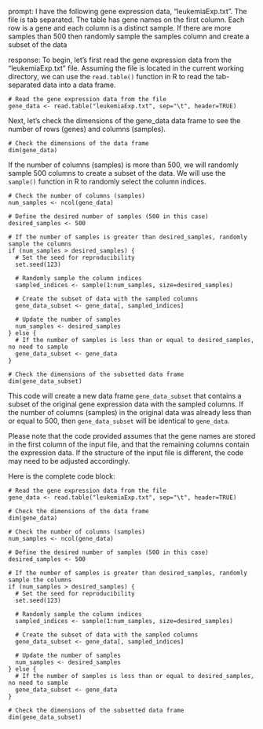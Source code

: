 prompt:
I have the following gene expression data, "leukemiaExp.txt". The file is tab separated. The table has gene names on the first column. Each row is a gene and each column is a distinct sample.  If there are more samples than 500 then randomly sample the samples column and create a subset of the data

response:
To begin, let's first read the gene expression data from the "leukemiaExp.txt" file. Assuming the file is located in the current working directory, we can use the `read.table()` function in R to read the tab-separated data into a data frame.

```
# Read the gene expression data from the file
gene_data <- read.table("leukemiaExp.txt", sep="\t", header=TRUE)
```

Next, let's check the dimensions of the gene_data data frame to see the number of rows (genes) and columns (samples).

```
# Check the dimensions of the data frame
dim(gene_data)
```

If the number of columns (samples) is more than 500, we will randomly sample 500 columns to create a subset of the data. We will use the `sample()` function in R to randomly select the column indices.

```
# Check the number of columns (samples)
num_samples <- ncol(gene_data)

# Define the desired number of samples (500 in this case)
desired_samples <- 500

# If the number of samples is greater than desired_samples, randomly sample the columns
if (num_samples > desired_samples) {
  # Set the seed for reproducibility
  set.seed(123)
  
  # Randomly sample the column indices
  sampled_indices <- sample(1:num_samples, size=desired_samples)
  
  # Create the subset of data with the sampled columns
  gene_data_subset <- gene_data[, sampled_indices]
  
  # Update the number of samples
  num_samples <- desired_samples
} else {
  # If the number of samples is less than or equal to desired_samples, no need to sample
  gene_data_subset <- gene_data
}

# Check the dimensions of the subsetted data frame
dim(gene_data_subset)
```

This code will create a new data frame `gene_data_subset` that contains a subset of the original gene expression data with the sampled columns. If the number of columns (samples) in the original data was already less than or equal to 500, then `gene_data_subset` will be identical to `gene_data`.

Please note that the code provided assumes that the gene names are stored in the first column of the input file, and that the remaining columns contain the expression data. If the structure of the input file is different, the code may need to be adjusted accordingly.

Here is the complete code block:

```
# Read the gene expression data from the file
gene_data <- read.table("leukemiaExp.txt", sep="\t", header=TRUE)

# Check the dimensions of the data frame
dim(gene_data)

# Check the number of columns (samples)
num_samples <- ncol(gene_data)

# Define the desired number of samples (500 in this case)
desired_samples <- 500

# If the number of samples is greater than desired_samples, randomly sample the columns
if (num_samples > desired_samples) {
  # Set the seed for reproducibility
  set.seed(123)
  
  # Randomly sample the column indices
  sampled_indices <- sample(1:num_samples, size=desired_samples)
  
  # Create the subset of data with the sampled columns
  gene_data_subset <- gene_data[, sampled_indices]
  
  # Update the number of samples
  num_samples <- desired_samples
} else {
  # If the number of samples is less than or equal to desired_samples, no need to sample
  gene_data_subset <- gene_data
}

# Check the dimensions of the subsetted data frame
dim(gene_data_subset)
```
